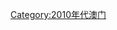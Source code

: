 {{Portal|澳門}}
{{Year category}}
{{Year by category
|m=2
|c=0
|d=1
|y=7
|cat=澳門
|sortkey=Macau
|parent=各年澳門
|subcat=2017年中國各省
}}
[[Category:2010年代澳门|Category:2010年代澳门]]